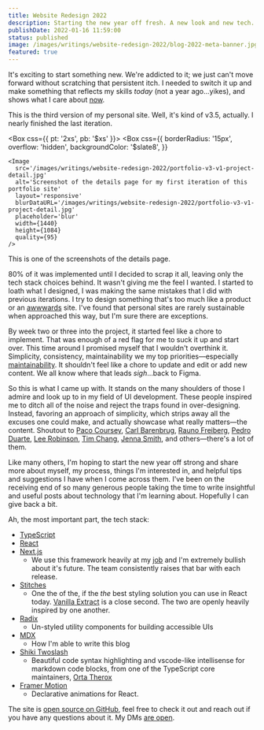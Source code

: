 ```yaml
---
title: Website Redesign 2022
description: Starting the new year off fresh. A new look and new tech.
publishDate: 2022-01-16 11:59:00
status: published
image: /images/writings/website-redesign-2022/blog-2022-meta-banner.jpg
featured: true
---
```


It's exciting to start something new. We're addicted to it; we just can't move forward without scratching that persistent itch. I needed to switch it up and make something that reflects my skills _today_ (not a year ago...yikes), and shows what I care about [now](/now).

This is the third version of my personal site. Well, it's kind of v3.5, actually. I nearly finished the last iteration.

<Box css={{ pt: '2xs', pb: '$xs' }}>
  <Box
    css={{
      borderRadius: '15px',
      overflow: 'hidden',
      backgroundColor: '$slate8',
    }}
  >
    <Image
      src='/images/writings/website-redesign-2022/portfolio-v3-v1-project-detail.jpg'
      alt='Screenshot of the details page for my first iteration of this portfolio site'
      layout='responsive'
      blurDataURL='/images/writings/website-redesign-2022/portfolio-v3-v1-project-detail.jpg'
      placeholder='blur'
      width={1440}
      height={1084}
      quality={95}
    />
  </Box>
</Box>
<Text size='1' color='2' as='p' css={{ pb: '$m' }}>
  This is one of the screenshots of the details page.
</Text>

80% of it was implemented until I decided to scrap it all, leaving only the tech stack choices behind. It wasn't giving me the feel I wanted. I started to loath what I designed, I was making the same mistakes that I did with previous iterations. I try to design something that's too much like a product or an [awwwards](https://www.awwwards.com/) site. I've found that personal sites are rarely sustainable when approached this way, but I'm sure there are exceptions.

By week two or three into the project, it started feel like a chore to implement. That was enough of a red flag for me to suck it up and start over. This time around I promised myself that I wouldn't overthink it. Simplicity, consistency, maintainability we my top priorities—especially [maintainability](https://brianlovin.com/writing/reasons-you-arent-updating-your-personal-site#too-hard-to-add-and-edit-content). It shouldn't feel like a chore to update and edit or add new content. We all know where that leads _sigh_...back to Figma.

So this is what I came up with. It stands on the many shoulders of those I admire and look up to in my field of UI development. These people inspired me to ditch all of the noise and reject the traps found in over-designing. Instead, favoring an approach of simplicity, which strips away all the excuses one could make, and actually showcase what really matters—the content. Shoutout to [Paco Coursey](https://paco.me/), [Carl Barenbrug](https://cmhb.de/), [Rauno Freiberg](https://rauno.me/), [Pedro Duarte](https://ped.ro/), [Lee Robinson](https://leerob.io/), [Tim Chang](https://timcchang.com/), [Jenna Smith](https://jjenzz.com/), and others—there's a lot of them.

Like many others, I'm hoping to start the new year off strong and share more about myself, my process, things I'm interested in, and helpful tips and suggestions I have when I come across them. I've been on the receiving end of so many generous people taking the time to write insightful and useful posts about technology that I'm learning about. Hopefully I can give back a bit.

Ah, the most important part, the tech stack:

- [TypeScript](https://www.typescriptlang.org/)
- [React](https://reactjs.org/)
- [Next.js](https://nextjs.org/)
  - We use this framework heavily at my [job](https://www.elegantseagulls.com/) and I'm extremely bullish about it's future. The team consistently raises that bar with each release.
- [Stitches](https://stitches.dev/)
  - One the of the, if the _the_ best styling solution you can use in React today. [Vanilla Extract](https://vanilla-extract.style/) is a close second. The two are openly heavily inspired by one another.
- [Radix](https://www.radix-ui.com/)
  - Un-styled utility components for building accessible UIs
- [MDX](https://mdxjs.com/)
  - How I'm able to write this blog
- [Shiki Twoslash](https://shikijs.github.io/twoslash/)
  - Beautiful code syntax highlighting and vscode-like intellisense for markdown code blocks, from one of the TypeScript core maintainers, [Orta Therox](https://orta.io/)
- [Framer Motion](https://www.framer.com/motion/)
  - Declarative animations for React.

The site is [open source on GitHub](https://github.com/h-jennings/portfolio-v3), feel free to check it out and reach out if you have any questions about it. My DMs [are open](https://twitter.com/jennings_hunter).
